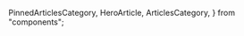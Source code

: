   PinnedArticlesCategory,
  HeroArticle,
  ArticlesCategory,
} from "components";

<HeroArticle
  title="Herramientas"
  description="Colección de herramientas para que pongas a punto entorno de desarrollo."
/>
<PinnedArticlesCategory category="herramientas" />
<ArticlesCategory category="herramientas" />
